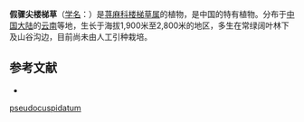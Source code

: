 {{Speciesbox
| name = 假骤尖楼梯草
| status = 
| status_system = 
| image =
| genus = Elatostema
| species = pseudocuspidatum
| authority = W. T. Wang
}}

'''假骤尖楼梯草'''（[[学名|学名]]：{{lang|la|''Elatostema pseudocuspidatum''}}）是[[荨麻科|荨麻科]][[楼梯草属|楼梯草属]]的植物，是中国的特有植物。分布于[[中国大陆|中国大陆]]的[[云南|云南]]等地，生长于海拔1,900米至2,800米的地区，多生在常绿阔叶林下及山谷沟边，目前尚未由人工引种栽培。

== 参考文献 ==
<div class="references-small">
* {{cite web| url =http://www.bioinfo.cn/db05/KmzwSpecies.php?action=view&id=23256| title =假骤尖楼梯草| work =《中国高等植物数据库全库》| publisher =中国科学院微生物研究所| author =昆明植物研究所| accessdate =2009-02-25| deadurl =yes| archiveurl =https://web.archive.org/web/20160305033010/http://www.bioinfo.cn/db05/KmzwSpecies.php?action=view&id=23256| archivedate =2016-03-05}}
</div>
{{Taxonbar|from=Q10888758}}

{{DEFAULTSORT:Elatostema pseudocuspidatum}}
[[Category:楼梯草属|pseudocuspidatum]]


{{Urticaceae-stub}}
